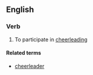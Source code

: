 ==English==

===Verb===
{{en-verb}}

# To participate in [[cheerleading]]

====Related terms====
*[[cheerleader]]